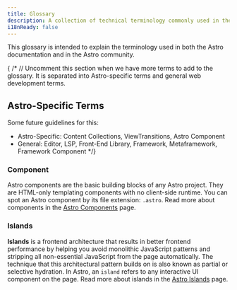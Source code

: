 ```yaml
---
title: Glossary 
description: A collection of technical terminology commonly used in the Astro documentation and community.
i18nReady: false
---
```


This glossary is intended to explain the terminology used in both the Astro documentation and in the Astro community.

{ /* // Uncomment this section when we have more terms to add to the glossary.
It is separated into Astro-specific terms and general web development terms.
## Astro-Specific Terms 

Some future guidelines for this:
- Astro-Specific: Content Collections, ViewTransitions, Astro Component
- General: Editor, LSP, Front-End Library, Framework, Metaframework, Framework Component
*/}

### Component

Astro components are the basic building blocks of any Astro project. They are HTML-only templating components with no client-side runtime. You can spot an Astro component by its file extension: `.astro`. Read more about components in the [Astro Components](https://docs.astro.build/en/core-concepts/astro-components/) page.

### Islands

**Islands** is a frontend architecture that results in better frontend performance by helping you avoid monolithic JavaScript patterns and stripping all non-essential JavaScript from the page automatically. The technique that this architectural pattern builds on is also known as partial or selective hydration. In Astro, an `island` refers to any interactive UI component on the page. Read more about islands in the [Astro Islands](https://docs.astro.build/en/concepts/islands/) page.
